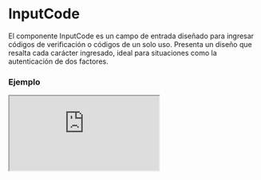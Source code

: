
# InputCode

El componente InputCode es un campo de entrada diseñado para ingresar códigos de verificación o códigos de un solo uso. Presenta un diseño que resalta cada carácter ingresado, ideal para situaciones como la autenticación de dos factores.

### Ejemplo

<Iframe
  minHeightIframe="30dvh"
  src="https://fenextjs-component-storybook.vercel.app/iframe.html?args=&id=input-inputcode--index&viewMode=story"
/>

### Importacion

Para importar el componente InputCode, se puede hacer desde fenextjs

```tsx copy
import { InputCode } from "fenextjs";
```

### Parametros

| Parametro    | Tipo                     | Requerido | Default   | Descripcion                                                         |
| ------------ | ------------------------ | --------- | --------- | ------------------------------------------------------------------- |
| maxLength    | number                   | sí        | 1         | Número máximo de caracteres que se pueden ingresar en el input.     |
| defaultValue | string                   | no        | ''        | Valor predeterminado del input cuando se renderiza por primera vez. |
| onChange     | (value: string) =\> void | no        | undefined | Función que se ejecuta cuando se cambia el valor del input.         |
| placeholder  | string                   | no        |           | Array de placeholders que se muestran en cada campo del input.      |
| className    | string                   | no        | ''        | Clase CSS adicional para el input.                                  |
| disabled     | boolean                  | no        | false     | Indica si el input está deshabilitado.                              |

### Storybook

Para ver el storybook del componente lo puede hacer con este [link](https://fenextjs-component-storybook.vercel.app/?path=/story/input-inputcode--index)

### Usos

- Código de verificación

```tsx copy
<InputCode maxLength={6} placeholder={"XXXXXX"} />
```

- Input deshabilitado

```tsx copy
<InputCode maxLength={4} disabled={true} />
```
